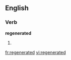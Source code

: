 ==English==
===Verb===
'''regenerated'''
# {{past of|[[regenerate]]}}

[[fr:regenerated]]
[[vi:regenerated]]